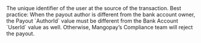   
<ParamField body="AuthorId" type="string">     
The unique identifier of the user at the source of the transaction.  
Best practice: When the payout author is different from the bank account owner, the Payout `AuthorId` value must be different from the Bank Account `UserId` value as well. Otherwise, Mangopay’s Compliance team will reject the payout.  
</ParamField>
